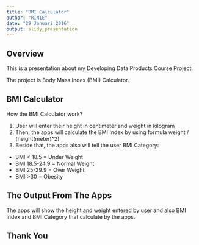 ```yaml
---
title: "BMI Calculator"
author: "RINIE"
date: "29 Januari 2016"
output: slidy_presentation
---
```


## Overview

This is a presentation about my Developing Data Products Course Project.

The project is Body Mass Index (BMI) Calculator.

## BMI Calculator

How the BMI Calculator work?

1. User will enter their height in centimeter and weight in kilogram
2. Then, the apps will calculate the BMI Index by using formula weight / (height(meter)^2)
3. Beside that, the apps also will tell the user BMI Category:
  - BMI < 18.5 = Under Weight
  - BMI 18.5-24.9 = Normal Weight
  - BMI 25-29.9 = Over Weight
  - BMI >30 = Obesity

## The Output From The Apps

The apps will show the height and weight entered by user and also BMI Index and BMI Category that calculate by the apps.

## Thank You
